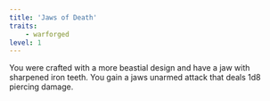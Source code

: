 ```yaml
---
title: 'Jaws of Death'
traits:
    - warforged
level: 1
---
```


You were crafted with a more beastial design and have a jaw with sharpened iron teeth. You gain a jaws unarmed attack that deals 1d8 piercing damage.